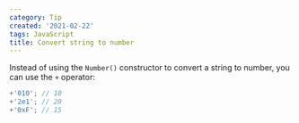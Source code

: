 ```yaml
---
category: Tip
created: '2021-02-22'
tags: JavaScript
title: Convert string to number
---
```


Instead of using the `Number()` constructor to convert a string to number, you can use the `+` operator:

```js
+'010'; // 10
+'2e1'; // 20
+'0xF'; // 15
```
